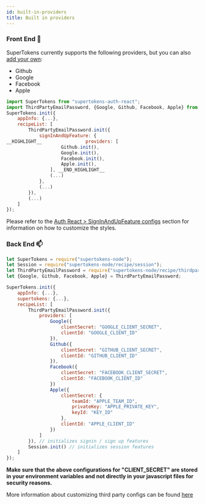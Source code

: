 ```yaml
---
id: built-in-providers
title: Built in providers
---
```


### Front End 🚪

SuperTokens currently supports the following providers, but you can also [add your own](./custom-providers):
 - Github
 - Google
 - Facebook
 - Apple
 
<!--DOCUSAURUS_CODE_TABS-->
<!--ReactJS-->
```js
import SuperTokens from "supertokens-auth-react";
import ThirdPartyEmailPassword, {Google, Github, Facebook, Apple} from "supertokens-auth-react/recipe/thirdpartyemailpassword";
SuperTokens.init({
    appInfo: {...},
    recipeList: [
        ThirdPartyEmailPassword.init({
            signInAndUpFeature: {
__HIGHLIGHT__                providers: [
                    Github.init(),
                    Google.init(),
                    Facebook.init(),
                    Apple.init(),
                ], __END_HIGHLIGHT__
                (...)
            },
            (...)
        }),
        (...)
    ]
});
```
<!--END_DOCUSAURUS_CODE_TABS-->


Please refer to the [Auth React > SignInAndUpFeature configs](/docs/auth-react/thirdpartyemailpassword/config/sign-in-and-up) section for information on how to customize the styles.


### Back End 📫

<!--DOCUSAURUS_CODE_TABS-->
<!--NodeJS-->
```js
let SuperTokens = require("supertokens-node");
let Session = require("supertokens-node/recipe/session");
let ThirdPartyEmailPassword = require("supertokens-node/recipe/thirdpartyemailpassword");
let {Google, Github, Facebook, Apple} = ThirdPartyEmailPassword;

SuperTokens.init({
    appInfo: {...},
    supertokens: {...},
    recipeList: [
        ThirdPartyEmailPassword.init({
            providers: [
                Google({
                    clientSecret: "GOOGLE_CLIENT_SECRET",
                    clientId: "GOOGLE_CLIENT_ID"
                }),
                Github({
                    clientSecret: "GITHUB_CLIENT_SECRET",
                    clientId: "GITHUB_CLIENT_ID"
                }),
                Facebook({
                    clientSecret: "FACEBOOK_CLIENT_SECRET",
                    clientId: "FACEBOOK_CLIENT_ID"
                })
                Apple({
                    clientSecret: {
                        teamId: "APPLE_TEAM_ID",
                        privateKey: "APPLE_PRIVATE_KEY",
                        keyId: "KEY_ID"
                    },
                    clientId: "APPLE_CLIENT_ID"
                })
            ]
        }), // initializes signin / sign up features 
        Session.init() // initializes session features
    ]
});
```
<!--END_DOCUSAURUS_CODE_TABS-->

**Make sure that the above configurations for "CLIENT_SECRET" are stored in your environment variables and not directly in your javascript files for security reasons.**

More information about customizing third party configs can be found [here](/docs/nodejs/thirdpartyemailpassword/providers/about)
